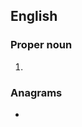 {{also|ushã}}
==English==

===Proper noun===
{{en-proper noun}}

# {{lb|en|US}} {{initialism of|[[United States]] [[housing|Housing]] [[authority|Authority]]|lang=en}}

===Anagrams===
* {{anagrams|en|Huas|ahus}}